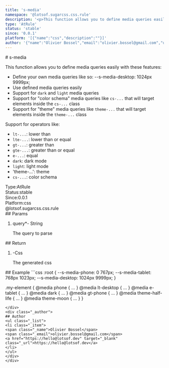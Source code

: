 ```yaml
---
title: 's-media'
namespace: '@lotsof.sugarcss.css.rule'
description: '<p>This function allows you to define media queries easily with these features:</p> <ul> <li>Define your own media queries like so: --s-media-desktop: 1024px 9999px;</li> <li>Use defined media queries easily</li> <li>Support for <code>dark</code> and <code>light</code> media queries</li> <li>Support for &quot;color schema&quot; media queries like <code>cs-...</code> that will target elements inside the <code>cs-...</code> class</li> <li>Support for &quot;theme&quot; media queries like <code>theme-...</code> that will target elements inside the <code>theme-...</code> class</li> </ul> <p>Support for operators like:</p> <ul> <li><code>lt-...</code>: lower than</li> <li><code>lte-...</code>: lower than or equal</li> <li><code>gt-...</code>: greater than</li> <li><code>gte-...</code>: greater than or equal</li> <li><code>e-...</code>: equal</li> <li><code>dark</code>: dark mode</li> <li><code>light</code>: light mode</li> <li>&#39;theme-...&#39;: theme</li> <li><code>cs-...</code>: color schema</li> </ul> '
type: 'AtRule'
status: 'stable'
since: '0.0.1'
platform: '[{"name":"css","description":""}]'
author: '{"name":"Olivier Bossel","email":"olivier.bossel@gmail.com","url":"https://hello@lotsof.dev"}'
---
```

<div class="docmap-mdx">
# s-media
<div class="_description typo-lead typo-format">
<p>This function allows you to define media queries easily with these features:</p>
<ul>
<li>Define your own media queries like so: --s-media-desktop: 1024px 9999px;</li>
<li>Use defined media queries easily</li>
<li>Support for <code>dark</code> and <code>light</code> media queries</li>
<li>Support for &quot;color schema&quot; media queries like <code>cs-...</code> that will target elements inside the <code>cs-...</code> class</li>
<li>Support for &quot;theme&quot; media queries like <code>theme-...</code> that will target elements inside the <code>theme-...</code> class</li>
</ul>
<p>Support for operators like:</p>
<ul>
<li><code>lt-...</code>: lower than</li>
<li><code>lte-...</code>: lower than or equal</li>
<li><code>gt-...</code>: greater than</li>
<li><code>gte-...</code>: greater than or equal</li>
<li><code>e-...</code>: equal</li>
<li><code>dark</code>: dark mode</li>
<li><code>light</code>: light mode</li>
<li>&#39;theme-...&#39;: theme</li>
<li><code>cs-...</code>: color schema</li>
</ul>

</div>
<div class="_metas">
<div class="_type"><span class="_type-label">Type:</span><span class="_type-value">AtRule</span></div>
<div class="_status"><span class="_status-label">Status:</span><span class="_status-value -stable">stable</span></div>
<div class="_since"><span class="_since-label">Since:</span><span class="_since-value">0.0.1</span></div>
<div class="_platform"><span class="_platform-label">Platform:</span><span class="_platform-value -css">css</span></div>
</div>
<div class="_namespace">@lotsof.sugarcss.css.rule</div>
<div class="_params">
## Params
<ol class="_list">
<li class="_item">
<span class="_name">query<span class="_required">*</span></span><span class="_default">-</span> <span class="_type">String</span>
<p class="_description">The query to parse</p>
</li>
</ol>
</div>
<div class="_return">
## Return
<ol class="_list">
<li class="_item">
<span class="_default">-</span><span class="_type">Css</span>
<p class="_description">The generated css</p>
</li>
</ol>
</div>
<div class="_examples">
## Example
```css
:root {
   --s-media-phone: 0 767px;
   --s-media-tablet: 768px 1023px;
   --s-media-desktop: 1024px 9999px;
}

.my-element {
   @media phone { ... }
   @media lt-desktop { ... }
   @media e-tablet { ... }
   @media dark { ... }
   @media gt-phone { ... }
   @media theme-half-life { ... }
   @media theme-moon { ... }
}
```
</div>
<div class="_author">
## Author
<ul class="_list">
<li class="_item">
<span class="_name">Olivier Bossel</span>
<span class="_email">olivier.bossel@gmail.com</span>
<a href="https://hello@lotsof.dev" target="_blank" class="_url">https://hello@lotsof.dev</a>
</li>
</ul>
</div>
</div>